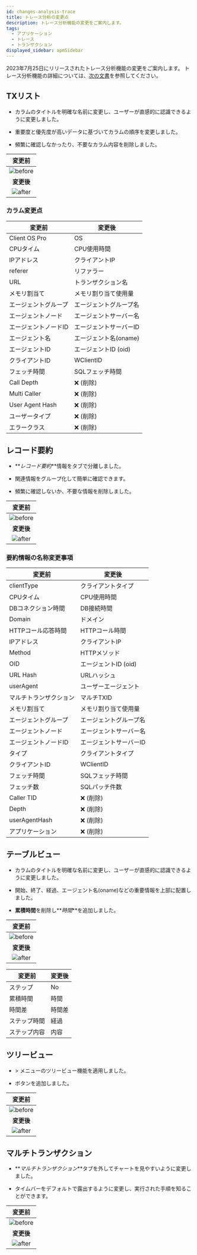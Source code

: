 ```yaml
---
id: changes-analysis-trace
title: トレース分析の変更点
description: トレース分析機能の変更をご案内します。
tags:
  - アプリケーション
  - トレース
  - トランザクション
displayed_sidebar: apmSidebar
---
```


2023年7月25日にリリースされたトレース分析機能の変更をご案内します。 トレース分析機能の詳細については、[次の文書](../java/dashboard-hitmap-trace)を参照してください。

## TXリスト

- カラムのタイトルを明確な名前に変更し、ユーザーが直感的に認識できるように変更しました。

- 重要度と優先度が高いデータに基づいてカラムの順序を変更しました。

- 頻繁に確認しなかったり、不要なカラム内容を削除しました。

|                             変更前                             |
| :---------------------------------------------------------: |
| ![before](/img/changes/changes-transaction-list-before.png) |
|                           **変更後**                           |
|  ![after](/img/changes/changes-transaction-list-after.png)  |

### カラム変更点

| 変更前                  | 変更後                                 |
| -------------------- | ----------------------------------- |
| Client OS Pro        | OS                                  |
| CPUタイム               | CPU使用時間                             |
| IPアドレス               | クライアントIP                            |
| referer              | リファラー                               |
| URL                  | トランザクション名                           |
| メモリ割当て               | メモリ割り当て使用量                          |
| エージェントグループ           | エージェントグループ名                         |
| エージェントノード            | エージェントサーバー名                         |
| エージェントノードID          | エージェントサーバーID                        |
| エージェント名              | エージェント名(oname)   |
| エージェントID             | エージェントID (oid)   |
| クライアントID             | WClientID                           |
| フェッチ時間               | SQLフェッチ時間                           |
| Call Depth           | ❌ (削除)           |
| Multi Caller         | ❌ (削除)           |
| User Agent Hash      | ❌ (削除)           |
| ユーザータイプ              | ❌ (削除)           |
| エラークラス               | ❌ (削除)           |

## レコード要約

- **_レコード要約_**情報をタブで分離しました。

- 関連情報をグループ化して簡単に確認できます。

- 頻繁に確認しないか、不要な情報を削除しました。

|                               変更前                              |
| :------------------------------------------------------------: |
| ![before](/img/changes/changes-transaction-summary-before.png) |
|                             **変更後**                            |
|  ![after](/img/changes/changes-transaction-summary-after.png)  |

### 要約情報の名称変更事項

| 変更前                 | 変更後                                |
| ------------------- | ---------------------------------- |
| clientType          | クライアントタイプ                          |
| CPUタイム              | CPU使用時間                            |
| DBコネクション時間          | DB接続時間                             |
| Domain              | ドメイン                               |
| HTTPコール応答時間         | HTTPコール時間                          |
| IPアドレス              | クライアントIP                           |
| Method              | HTTPメソッド                           |
| OID                 | エージェントID (oid)  |
| URL Hash            | URLハッシュ                            |
| userAgent           | ユーザーエージェント                         |
| マルチトランザクション         | マルチTXID                            |
| メモリ割当て              | メモリ割り当て使用量                         |
| エージェントグループ          | エージェントグループ名                        |
| エージェントノード           | エージェントサーバー名                        |
| エージェントノードID         | エージェントサーバーID                       |
| タイプ                 | クライアントタイプ                          |
| クライアントID            | WClientID                          |
| フェッチ時間              | SQLフェッチ時間                          |
| フェッチ数               | SQLパッチ件数                           |
| Caller TID          | ❌ (削除)          |
| Depth               | ❌ (削除)          |
| userAgentHash       | ❌ (削除)          |
| アプリケーション            | ❌ (削除)          |

## テーブルビュー

- カラムのタイトルを明確な名前に変更し、ユーザーが直感的に認識できるように変更しました。

- 開始、終了、経過、エージェント名(oname)などの重要情報を上部に配置しました。

- **累積時間**を削除し**_時間_**を追加しました。

|                                変更前                                |
| :---------------------------------------------------------------: |
| ![before](/img/changes/changes-transaction-table-view-before.png) |
|                              **変更後**                              |
|  ![after](/img/changes/changes-transaction-table-view-after.png)  |

| 変更前         | 変更後      |
| ----------- | -------- |
| ステップ        | No       |
| 累積時間        | 時間       |
| 時間差         | 時間差      |
| ステップ時間      | 経過       |
| ステップ内容      | 内容       |

## ツリービュー

- <Cmdname sid="side_analysis" className="uitext" /> &gt; <Cmdname sid="side_multi_server_tx_trace" className="uitext" />メニューのツリービュー機能を適用しました。

- <Cmdname sid="BTN06327" className="uitext" />ボタンを追加しました。

|                                変更前                               |
| :--------------------------------------------------------------: |
| ![before](/img/changes/changes-transaction-tree-view-before.png) |
|                              **変更後**                             |
|  ![after](/img/changes/changes-transaction-tree-view-after.png)  |

## マルチトランザクション

- **_マルチトランザクション_**タブを外してチャートを見やすいように変更しました。

- タイムバーをデフォルトで露出するように変更し、実行された手順を知ることができます。

|                               変更前                               |
| :-------------------------------------------------------------: |
| ![before](/img/changes/changes-transaction-multi-tx-before.png) |
|                             **変更後**                             |
|  ![after](/img/changes/changes-transaction-multi-tx-after.png)  |
